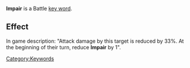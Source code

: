 '''Impair''' is a Battle [[Key Words|key word]].

==Effect==
In game description: "Attack damage by this target is reduced by 33%. At the beginning of their turn, reduce '''Impair''' by 1".


[[Category:Keywords]]